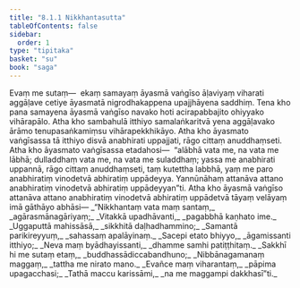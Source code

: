 ```yaml
---
title: "8.1.1 Nikkhantasutta"
tableOfContents: false
sidebar:
  order: 1
type: "tipitaka"
basket: "su"
book: "saga"
---
```



<DynamicBreadcrumb />

<Division number="209" book="saga" bookNo="12" page="187">

<Paragraph number="1300" book="saga">
Evaṃ me sutaṃ—  ekaṃ samayaṃ āyasmā vaṅgīso āḷaviyaṃ viharati aggāḷave cetiye āyasmatā nigrodhakappena upajjhāyena saddhiṃ. Tena kho pana samayena āyasmā vaṅgīso navako hoti acirapabbajito ohiyyako vihārapālo. Atha kho sambahulā itthiyo samalaṅkaritvā yena aggāḷavako ārāmo tenupasaṅkamiṃsu vihārapekkhikāyo. Atha kho āyasmato vaṅgīsassa tā itthiyo disvā anabhirati uppajjati, rāgo cittaṃ anuddhaṃseti. Atha kho āyasmato vaṅgīsassa etadahosi—  “alābhā vata me, na vata me lābhā; dulladdhaṃ vata me, na vata me suladdhaṃ; yassa me anabhirati uppannā, rāgo cittaṃ anuddhaṃseti, taṃ kutettha labbhā, yaṃ me paro anabhiratiṃ vinodetvā abhiratiṃ uppādeyya. Yannūnāhaṃ attanāva attano anabhiratiṃ vinodetvā abhiratiṃ uppādeyyan”ti. Atha kho āyasmā vaṅgīso attanāva attano anabhiratiṃ vinodetvā abhiratiṃ uppādetvā tāyaṃ velāyaṃ imā gāthāyo abhāsi—
</Paragraph>

<Paragraph number="1301" type="verses" book="saga">
_“Nikkhantaṃ vata maṃ santaṃ,_  
_agārasmānagāriyaṃ;_  
_Vitakkā upadhāvanti,_  
_pagabbhā kaṇhato ime._  

</Paragraph>

<Paragraph number="1302" type="verses" book="saga">
_Uggaputtā mahissāsā,_  
_sikkhitā daḷhadhammino;_  
_Samantā parikireyyuṃ,_  
_sahassaṃ apalāyinaṃ._  

</Paragraph>

<Paragraph number="1303" type="verses" book="saga">
_Sacepi etato bhiyyo,_  
_āgamissanti itthiyo;_  
_Neva maṃ byādhayissanti,_  
_dhamme samhi patiṭṭhitaṃ._  

</Paragraph>

<Paragraph number="1304" type="verses" book="saga">
_Sakkhī hi me sutaṃ etaṃ,_  
_buddhassādiccabandhuno;_  
_Nibbānagamanaṃ maggaṃ,_  
_tattha me nirato mano._  

</Paragraph>

<Paragraph number="1305" type="verses" book="saga">
_Evañce maṃ viharantaṃ,_  
_pāpima upagacchasi;_  
_Tathā maccu karissāmi,_  
_na me maggampi dakkhasī”ti._
</Paragraph>
</Division>